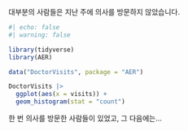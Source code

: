 대부분의 사람들은 지난 주에 의사를 방문하지 않았습니다.

```r
#| echo: false
#| warning: false

library(tidyverse)
library(AER)

data("DoctorVisits", package = "AER")

DoctorVisits |>
  ggplot(aes(x = visits)) +
  geom_histogram(stat = "count")
```

한 번 의사를 방문한 사람들이 있었고, 그 다음에는...
